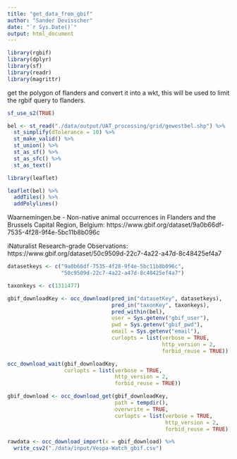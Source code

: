 ```yaml
---
title: "get_data_from_gbif"
author: "Sander Devisscher"
date: "`r Sys.Date()`"
output: html_document
---
```


```r
library(rgbif)
library(dplyr)
library(sf)
library(readr)
library(magrittr)
```

get the polygon of flanders and convert it into a wkt, this will be used to
limit the rgbif query to flanders.

```r
sf_use_s2(TRUE)

bel <- st_read("./data/output/UAT_processing/grid/gewestbel.shp") %>% 
  st_simplify(dTolerance = 10) %>% 
  st_make_valid() %>% 
  st_union() %>% 
  st_as_sf() %>% 
  st_as_sfc() %>% 
  st_as_text() 
```

```r
library(leaflet)

leaflet(bel) %>% 
  addTiles() %>% 
  addPolylines()
```


Waarnemingen.be - Non-native animal occurrences in Flanders and the Brussels Capital Region, Belgium: https://www.gbif.org/dataset/9a0b66df-7535-4f28-9f4e-5bc11b8b096c

iNaturalist Research-grade Observations: https://www.gbif.org/dataset/50c9509d-22c7-4a22-a47d-8c48425ef4a7

```r
datasetkeys <- c("9a0b66df-7535-4f28-9f4e-5bc11b8b096c", 
                 "50c9509d-22c7-4a22-a47d-8c48425ef4a7")

taxonkeys <- c(1311477)

gbif_downloadKey <- occ_download(pred_in("datasetKey", datasetkeys),
                                 pred_in("taxonKey", taxonkeys),
                                 pred_within(bel),
                                 user = Sys.getenv("gbif_user"),
                                 pwd = Sys.getenv("gbif_pwd"),
                                 email = Sys.getenv("email"),
                                 curlopts = list(verbose = TRUE,
                                                 http_version = 2,
                                                 forbid_reuse = TRUE))

occ_download_wait(gbif_downloadKey, 
                  curlopts = list(verbose = TRUE,
                                  http_version = 2,
                                  forbid_reuse = TRUE))

gbif_download <- occ_download_get(gbif_downloadKey,
                                  path = tempdir(),
                                  overwrite = TRUE,
                                  curlopts = list(verbose = TRUE,
                                                  http_version = 2,
                                                  forbid_reuse = TRUE))

rawdata <- occ_download_import(x = gbif_download) %>% 
  write_csv2("./data/input/Vespa-Watch_gbif.csv")
```
